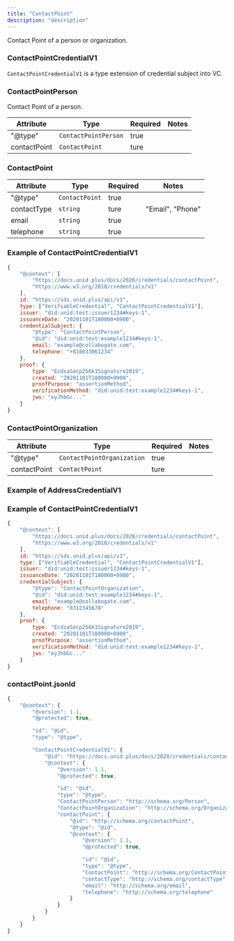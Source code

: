 ```yaml
---
title: "ContactPoint"
description: "description"
---
```


Contact Point of a person or organization.

### ContactPointCredentialV1

`ContactPointCredentialV1` is a type extension of credential subject into VC.

### ContactPointPerson
Contact Point of a person.

| Attribute | Type | Required | Notes |
| ---- | ---- | ---- | ---- |
| "@type" | `ContactPointPerson` | true ||
| contactPoint | `ContactPoint` | ture ||

### ContactPoint

| Attribute | Type | Required | Notes |
| ---- | ---- | ---- | ---- |
| "@type" | `ContactPoint` | true ||
| contactType | `string` | ture | "Email", "Phone" |
| email | `string` | true ||
| telephone | `string` | true ||


### Example of ContactPointCredentialV1

```js
{
    "@context": [
        "https://docs.unid.plus/docs/2020/credentials/contactPoint",
        "https://www.w3.org/2018/credentials/v1"
    ],
    id: "https://sds.unid.plus/api/v1",
    type: ["VerifiableCredential", "ContactPointCredentialV1"],
    issuer: "did:unid:test:issuer1234#keys-1",
    issuanceDate: "20201101T180000+0900",
    credentialSubject: {
        "@type": "ContactPointPerson",
        "@id": "did:unid:test:example1234#keys-1",
        email: "example@collabogate.com",
        telephone: "+818033061234"
    },
    proof: {
        type: "EcdsaSecp256k1Signature2019",
        created: "20201101T180000+0900",
        proofPurpose: "assertionMethod",
        verificationMethod: "did:unid:test:example1234#keys-1",
        jws: "eyJhbGc..."
    }
}
```

### ContactPointOrganization

| Attribute | Type | Required | Notes |
| ---- | ---- | ---- | ---- |
| "@type" | `ContactPointOrganization` | true ||
| contactPoint | `ContactPoint` | ture ||

### Example of AddressCredentialV1

### Example of ContactPointCredentialV1

```js
{
    "@context": [
        "https://docs.unid.plus/docs/2020/credentials/contactPoint",
        "https://www.w3.org/2018/credentials/v1"
    ],
    id: "https://sds.unid.plus/api/v1",
    type: ["VerifiableCredential", "ContactPointCredentialV1"],
    issuer: "did:unid:test:issuer1234#keys-1",
    issuanceDate: "20201101T180000+0900",
    credentialSubject: {
        "@type": "ContactPointOrganization",
        "@id": "did:unid:test:example1234#keys-1",
        email: "example@collabogate.com",
        telephone: "0312345678"
    },
    proof: {
        type: "EcdsaSecp256k1Signature2019",
        created: "20201101T180000+0900",
        proofPurpose: "assertionMethod",
        verificationMethod: "did:unid:test:example1234#keys-1",
        jws: "eyJhbGc..."
    }
}
```

### contactPoint.jsonld

```js
{
    "@context": {
        "@version": 1.1,
        "@protected": true,

        "id": "@id",
        "type": "@type",

        "ContactPointCredentialV1": {
            "@id": "https://docs.unid.plus/docs/2020/credentials/contactPoint#ContactPointCredentialV1",
            "@context": {
                "@version": 1.1,
                "@protected": true,

                "id": "@id",
                "type": "@type",
                "ContactPointPerson": "http://schema.org/Person",
                "ContactPointOrganization": "http://schema.org/Organization",
                "contactPoint": {
                    "@id": "http://schema.org/contactPoint",
                    "@type": "@id",
                    "@context": {
                        "@version": 1.1,
                        "@protected": true,

                        "id": "@id",
                        "type": "@type",
                        "ContactPoint": "http://schema.org/ContactPoint",
                        "contactType": "http://schema.org/contactType",
                        "email": "http://schema.org/email",
                        "telephone": "http://schema.org/telephone"
                    }
                }
            }
        }
    }
}
```
